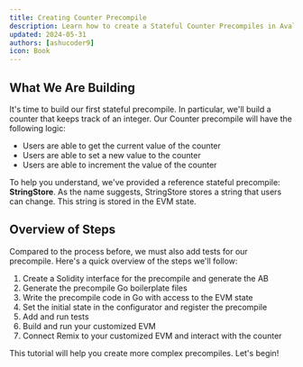 ```yaml
---
title: Creating Counter Precompile
description: Learn how to create a Stateful Counter Precompiles in Avalanche L1 EVM.
updated: 2024-05-31
authors: [ashucoder9]
icon: Book
---
```


## What We Are Building

It's time to build our first stateful precompile. In particular, we'll build a counter that keeps track of an integer. Our Counter precompile will have the following logic:

- Users are able to get the current value of the counter
- Users are able to set a new value to the counter
- Users are able to increment the value of the counter

To help you understand, we've provided a reference stateful precompile: **StringStore**. As the name suggests, StringStore stores a string that users can change. This string is stored in the EVM state.

## Overview of Steps

Compared to the process before, we must also add tests for our precompile. Here's a quick overview of the steps we'll follow:

1. Create a Solidity interface for the precompile and generate the AB
2. Generate the precompile Go boilerplate files
3. Write the precompile code in Go with access to the EVM state
4. Set the initial state in the configurator and register the precompile
5. Add and run tests
6. Build and run your customized EVM
7. Connect Remix to your customized EVM and interact with the counter

This tutorial will help you create more complex precompiles. Let's begin!